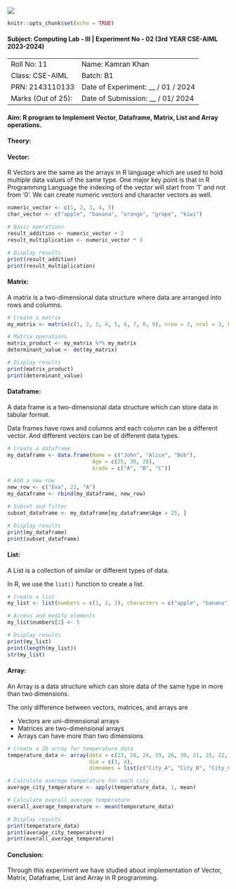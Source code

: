 ![](lab header image.jpg)
```r
knitr::opts_chunk$set(echo = TRUE)
```

#### **Subject**: Computing Lab - III | Experiment No - 02 (3rd YEAR CSE-AIML 2023-2024)

|                    |                                  |
|--------------------|----------------------------------|
|     Roll No: 11    |         Name: Kamran Khan        |
|   Class: CSE-AIML  |             Batch: B1            |
|   PRN: 2143110133  | Date of Experiment:  __ / 01 / 2024 |
| Marks (Out of 25): |  Date of Submission: __ / 01/ 2024 |


#### **Aim:** R program to Implement Vector, Dataframe, Matrix, List and Array operations.

#### **Theory:**

#### Vector:

R Vectors are the same as the arrays in R language which are used to hold multiple data values of the same type. One major key point is that in R Programming Language the indexing of the vector will start from ‘1’ and not from ‘0’. We can create numeric vectors and character vectors as well.

```r
numeric_vector <- c(1, 2, 3, 4, 5)
char_vector <- c("apple", "banana", "orange", "grape", "kiwi")

# Basic operations
result_addition <- numeric_vector + 2
result_multiplication <- numeric_vector * 3

# Display results
print(result_addition)
print(result_multiplication)
```
#### Matrix:
A matrix is a two-dimensional data structure where data are arranged into rows and columns.

```r
# Create a matrix
my_matrix <- matrix(c(1, 2, 3, 4, 5, 6, 7, 8, 9), nrow = 3, ncol = 3, byrow = TRUE)

# Matrix operations
matrix_product <- my_matrix %*% my_matrix
determinant_value <- det(my_matrix)

# Display results
print(matrix_product)
print(determinant_value)
```
#### Dataframe:
A data frame is a two-dimensional data structure which can store data in tabular format.

Data frames have rows and columns and each column can be a different vector. And different vectors can be of different data types.

```r
# Create a dataframe
my_dataframe <- data.frame(Name = c("John", "Alice", "Bob"),
                           Age = c(25, 30, 28),
                           Grade = c("A", "B", "C"))

# Add a new row
new_row <- c("Eva", 22, "A")
my_dataframe <- rbind(my_dataframe, new_row)

# Subset and filter
subset_dataframe <- my_dataframe[my_dataframe$Age > 25, ]

# Display results
print(my_dataframe)
print(subset_dataframe)
```
#### List:
A List is a collection of similar or different types of data.

In R, we use the `list()` function to create a list.

```r
# Create a list
my_list <- list(numbers = c(1, 2, 3), characters = c("apple", "banana", "orange"), logicals = c(TRUE, FALSE, TRUE))

# Access and modify elements
my_list$numbers[2] <- 5

# Display results
print(my_list)
print(length(my_list))
str(my_list)
```

#### Array:
An Array is a data structure which can store data of the same type in more than two dimensions.

The only difference between vectors, matrices, and arrays are

- Vectors are uni-dimensional arrays
- Matrices are two-dimensional arrays
- Arrays can have more than two dimensions

```r
# Create a 2D array for temperature data
temperature_data <- array(data = c(23, 28, 24, 29, 26, 30, 21, 25, 22, 27, 29, 31),
                          dim = c(3, 4),
                          dimnames = list(c("City_A", "City_B", "City_C"), c("Jan", "Feb", "Mar", "Apr")))

# Calculate average temperature for each city
average_city_temperature <- apply(temperature_data, 1, mean)

# Calculate overall average temperature
overall_average_temperature <- mean(temperature_data)

# Display results
print(temperature_data)
print(average_city_temperature)
print(overall_average_temperature)
```

#### **Conclusion**:
Through this experiment we have studied about implementation of Vector, Matrix, Dataframe, List and Array in R programming.
